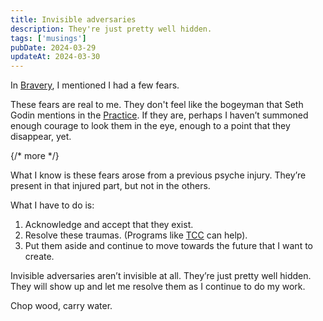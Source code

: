 ```yaml
---
title: Invisible adversaries
description: They're just pretty well hidden.
tags: ['musings']
pubDate: 2024-03-29
updateAt: 2024-03-30
---
```


In [Bravery](/blog/bravery), I mentioned I had a few fears.

These fears are real to me. They don't feel like the bogeyman that Seth Godin mentions in the [Practice](https://www.amazon.com/Practice/dp/3868818413). If they are, perhaps I haven’t summoned enough courage to look them in the eye, enough to a point that they disappear, yet.

{/* more */}

What I know is these fears arose from a previous psyche injury. They’re present in that injured part, but not in the others.

What I have to do is:

1. Acknowledge and accept that they exist.
2. Resolve these traumas. (Programs like [TCC](/blog/tcc) can help).
3. Put them aside and continue to move towards the future that I want to create.

Invisible adversaries aren’t invisible at all. They’re just pretty well hidden. They will show up and let me resolve them as I continue to do my work.

Chop wood, carry water.
